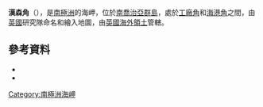 {{coord|54|8|S|36|41|W|source:GNIS|display=title}}

'''漢森角'''（{{lang-en|Hansen Point}}），是[[南極洲|南極洲]]的海岬，位於[[南喬治亞群島|南喬治亞群島]]，處於[[工廠角|工廠角]]和[[海港角|海港角]]之間，由[[英國|英國]]研究隊命名和繪入地圖，由[[英國海外領土|英國海外領土]]管轄。

==參考資料==
*{{cite gnis | type = antarid | id = 6338| name = Hansen Point | accessdate = 2012-05-21}}
*{{usgs-gazetteer|id=6338}}

{{Antarctica-geo-stub}}
[[Category:南極洲海岬|Category:南極洲海岬]]